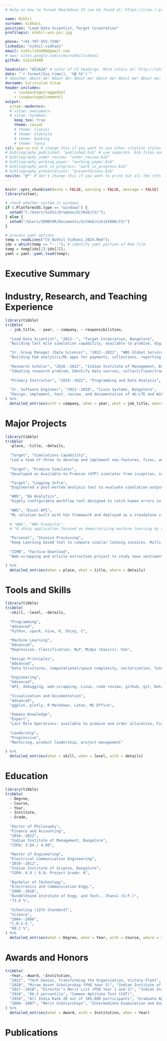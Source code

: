 ```yaml
---
# Help on how to format Rmarkdown CV can be found at: https://cran.r-project.org/web/packages/vitae/vignettes/vitae.html

name: Nikhil
surname: Vidhani
position: "Lead Data Scientist, Target Corporation"
profilepic: nikhil-wns-pic.jpg

phone: "+91-797-555-7296"
linkedin: "nikhil-vidhani"
email: nikhil141088@gmail.com
# www: sites.google.com/view/nikhilvidhani
github: nik141088

headcolor: "A52A2A" # color of CV headings. More colors at: http://latexcolor.com/
date: "`r format(Sys.time(), '%B %Y')`"
# aboutme: About me! About me! About me! About me! About me! About me! About me! About me! About me! About me! About me! About me!
docname: Curriculum Vitae
header-includes:
    - \usepackage{ragged2e}
    - \usepackage{comment}
output:
  vitae::moderncv:
  # vitae::awesomecv:
  # vitae::hyndman:
    keep_tex: true
    theme: casual
    # theme: classic
    # theme: oldstyle
    # theme: banking
    # theme: fancy
csl: apa-cv.csl # change this if you want to use other citation styles
# bibliography_published: "published.bib" # use separate .bib files and assign each of them a unique key: bibliography_*
# bibliography_under_review: "under_review.bib"
# bibliography_working_paper: "working_paper.bib"
# bibliography_work_in_progress: "work_in_progress.bib"
# bibliography_presentations: "presentations.bib"
nocite: '@*' # don't change this if you want to print out all the refs
---
```


```r
knitr::opts_chunk$set(echo = FALSE, warning = FALSE, message = FALSE)
library(vitae);

# check whether system is windows
if (.Platform$OS.type == "windows") {
  setwd("C:/Users/nikhi/Dropbox/GitHub/CV/");
} else {
  setwd("/Users/Z00BV4R/Documents/GitHub/nik141088/CV/")
}

# process yaml options
temp = readLines("CV_Nikhil_Vidhani_2024.Rmd");
idx = which(temp == "---"); # identify yaml portion of Rmd file
temp = temp[idx[1]:idx[2]];
yaml = yaml::yaml.load(temp);
```


\newenvironment{smallblockquote}{%
  \par%
  \medskip
  \leftskip=2em\rightskip=0em%
  \noindent\ignorespaces}{%
  \par\medskip}


\newenvironment{blockquote}{%
  \par%
  \medskip
  \leftskip=4em\rightskip=0em%
  \noindent\ignorespaces}{%
  \par\medskip}








# Executive Summary

\begingroup
\begin{blockquote}

I work as a Lead Data Scientist in the Digital Fulfillment team at Target Corporation. Our team builds digital supply chain simulation capability, which enables business teams to run what-if scenarios. I earlier worked with WNS Global Services, where I guided a team of data scientists in building data analytics apps in F\&A domain. I hold a Ph.D. in Finance and Accounting from IIM Bangalore and a masters from IISc Bangalore. I have presented my research at several international conferences. Besides, I have also trained hundreds of students and practitioners in programming and data analysis.

\end{blockquote}
\endgroup









<!-- \newpage -->









# Industry, Research, and Teaching Experience

<!-- \nopagebreak -->
<!--     \cventry{2022--}{Lead Data Scientist}{Target Corporation, Bangalore}{ -->
<!--     Building supply chain simulation, available to promise, order allocation, big-data pipelines; -->
<!--     Leading product fixes, features, release, and code-review; -->
<!--     Demo/present our capability and resolve user queries}{}{\empty} -->
<!--     \cventry{2022--2022}{Sr. Group Manager (Data Science)}{WNS Global Services, Bangalore}{ -->
<!--     Building F\&A apps in payments, collections, reporting, prediction, and auditing; -->
<!--     Maintain codebase (github), APIs, deployment automation; -->
<!--     Conduct Knowledge-sharing Sessions}{}{\empty} -->
<!--     \cventry{2016--2022}{Research Scholar}{Indian Institute of Management, Bangalore}{ -->
<!--     Ideating research problem; -->
<!--     Identify data sources, collect/clean/transform data, model building (regression/ML/NLP); -->
<!--     Drafting research papers and presenting in conferences}{}{\href{https://github.com/nik141088/phd-thesis-rmarkdown}{click}} -->
<!--     \cventry{2018--2022}{Primary Instructor}{Programming and Data Analysis}{ -->
<!--     Took multiple short/long courses on R programming, data analysis, and LaTeX; -->
<!--     Instructor Rating: 4.7/5}{}{\href{https://github.com/nik141088/applied-R}{click}} -->
<!--     \cventry{2012--2016}{Sr. Software Engineer}{Cisco Systems, Bangalore}{ -->
<!--     Design, implement, test, review, and documentation of 4G-LTE and WiFi systems; -->
<!--     High Availability/Redundancy architecture; -->
<!--     Network security}{}{\empty} -->


```r
library(tibble)
tribble(
  ~ job_title, ~ year, ~ company, ~ responsibilities,
  
  "Lead Data Scientist", "2022--", "Target Corporation, Bangalore",
  "Building last mile simulation capability, available to promise, digital order allocation, big-data pipelines; Leading product fixes, features, release, and code-review; Demo/present our tool in deepdives and floorwalks; Managing user queries and feedback",

  "Sr. Group Manager (Data Science)", "2022--2022", "WNS Global Services, Bangalore",
  "Building F&A analytics/ML apps for payments, collections, reporting, prediction, and auditing functions; Maintaining codebase (github), APIs, deloyment, automation; Conduct knowledge-sharing sessions",
  
  "Research Scholar", "2016--2022", "Indian Institute of Management, Bangalore",
  "Ideating research problem; Identify data sources, collect/clean/transform data, model building (regression design); Drafting research papers and presenting in conferences. https://github.com/nik141088/phd-thesis-rmarkdown",
  
  "Primary Instructor", "2018--2022", "Programming and Data Analysis", "Took multiple short/long courses on R programming, data analysis, and LaTeX; Instructor Rating: 4.7/5. https://github.com/nik141088/applied-R",
  
  "Sr. Software Engineer", "2012--2016", "Cisco Systems, Bangalore",
  "Design, implement, test, review, and documentation of 4G-LTE and WiFi systems; High Availability/Redundancy architecture; Network security"
) %>% 
  detailed_entries(with = company, when = year, what = job_title, where = responsibilities)
```









<!-- \newpage -->









# Major Projects

```r
library(tibble)
tribble(
  ~place, ~title, ~details,
  
  "Target", "Simulations Capability",
  "Led a team of three to develop and implement new features, fixes, and releases for a simulation tool utilized by 40+ users across network planning, store operations, and demand forecasting teams. Facilitated user interactions for custom inputs and configurations to analyze various supply chain scenarios and their impacts",
  
  "Target", "Promise Simulator",
  "Developed an Available-to-Promise (ATP) simulator from inception, involving deep product analysis, algorithm design, and data pipeline construction. Conducted thorough testing and validation against actuals, integrated with existing systems, and managed deployment to production",

  "Target", "Logging Infra",
  "Engineered a post-mortem analysis tool to evaluate simulation outputs, transforming sequential tasks into parallel processes to expedite log generation. Implemented detailed logging for granular scrutiny of allocation decisions. Used for multiple RCAs within team",

  "WNS", "QA Analytics",
  "Highly configurable workflow tool designed to catch human errors in invoice indexing. Also provides a one-stop solution for outlier and anomalous transaction detection. Single tool deployed for five different audit teams within WNS",
  
  "WNS", "Excel-API",
  "ML solution built with h2o framework and deployed as a standalone zip through portable-R and plumber API. Helps controllers predict errors right from the comfort of excel. Increased audit error incidence by 20x",
  
  # "WNS", "WNS Predictor",
  # "A shiny application focused on democratizing machine learning by automating modeling and prediction for non data-scientists",

  "Personal", "Invoice Processing",
  "Deep Learning based tool to compare similar looking invoices. Multi-layer comparison based on image embeddings and OCR text. Can be used to boost data processor's efficiency and productivity. https://github.com/nik141088/invoice-processing",
  
  "IIMB", "Factiva Download",
  "Web-scrapping and article extraction project to study news sentiment and accounting behavior. Multi-month effort to download, process and quantify 25+ Mn articles. https://github.com/nik141088/factiva-download",

) %>% 
  detailed_entries(when = place, what = title, where = details)
```









\newpage









# Tools and Skills

```r
library(tibble)
tribble(
  ~skill, ~level, ~details,
  
  "Programming",
  "Advanced", 
  "Python, spark, hive, R, Shiny, C",
  
  "Machine Learning",
  "Advanced", 
  "Regression, Classification, NLP, MLOps (basics), h2o",
  
  "Design Principles",
  "Advanced", 
  "Data Structures, computational/space complexity, vectorization, functional programming, test-driven development, modular development, security",
  
  "Engineering",
  "Advanced", 
  "API, debugging, web-scrapping, Linux, code review, github, git, Databases, AWS, CI/CD",
  
  "Visualization and Documentation",
  "Advanced", 
  "ggplot, plotly, R Markdown, Latex, MS Office",
  
  "Domain Knowledge",
  "Expert", 
  "Last Mile Operations: available to promise and order allocation, Finance, Accounting, Statistics, Regression Analysis",
  
  "Leadership",
  "Progressive", 
  "Mentoring, product leadership, project management"
  
) %>% 
  detailed_entries(what = skill, when = level, with = details)
```









<!-- \newpage -->









# Education

```r
library(tibble)
tribble(
  ~ Degree,
  ~ Course,
  ~ Year,
  ~ Institute,
  ~ Grade,
  
  "Doctor of Philosophy",
  "Finance and Accounting",
  "2016--2022",
  "Indian Institute of Management, Bangalore",
  "CGPA: 3.64 / 4.00",
  
  "Master of Engineering",
  "Electrical Communication Engineering",
  "2010--2012",
  "Indian Institute of Science, Bangalore",
  "CGPA: 6.4 / 8.0; Project Grade: A",
  
  "Bachelor of Technology",
  "Electronics and Communication Engg.",
  "2006--2010",
  "Bundelkhand Institute of Engg. and Tech., Jhansi (U.P.)",
  "73.6 %",
  
  "Schooling (12th Standard)",
  "Science",
  "2004--2006",
  "C.B.S.E.",
  "88.2 %",
) %>% 
  detailed_entries(what = Degree, when = Year, with = Course, where = Institute, why = Grade)
```









<!-- \newpage -->









# Awards and Honors


```r
tribble(
  ~Year, ~Award, ~Institution,
  "2022", "Tech Genius, Transforming the Organization, Victory Fleet", "WNS Global Services",
  "2020", "Mirae Asset Scholarship (PhD Year 5)", "Indian Institute of Management",
  "2017--2018", "Director's Merit List (PhD Year 1 and 2)", "Indian Institute of Management",
  "2016", "96.5 percentile", "Common Aptitute Test (CAT)",
  "2010", "All India Rank 20 out of 105,000 participants", "Graduate Aptitude Test in Engineering (GATE)",
  "2006--2007", "Merit Scholarships", "Intermediate Examination and Engineering",
) %>% 
  detailed_entries(what = Award, with = Institution, when = Year)
```









<!-- \newpage -->









# Publications 

\begingroup
\setlength{\parindent}{-0.5in}
\setlength{\leftskip}{0.5in}

\begin{smallblockquote}
Sunny, A., Panchal, S., \textbf{Vidhani, N.}, Krishnasamy, S., Anand, S., Hegde, M., Kuri, J., \& Kumar, A. (2017).
\textbf{\textit{A generic controller for managing TCP transfers in IEEE 802.11 infrastructure WLANs}}. Journal of Network and Computer Applications, Vol 93, pp 13--26. \underline{DOI:} \url{https://doi.org/10.1016/j.jnca.2017.05.006}.\\
\end{smallblockquote}


\begin{smallblockquote}
\textbf{Vidhani, N.}, (2022). \textbf{\textit{Trading Volume and Dispersion of Signals}}. \underline{SSRN:} \url{https://papers.ssrn.com/sol3/papers.cfm?abstract_id=3682088}.\\
\textbf{Conferences:} \textit{International Conference on Derivatives and Capital Markets (ICDCM-2020), International Risk Management Conference (IRMC-2020), Southern Finance Association (SFA-2020), Conference on Asia-Pacific Financial Markets (CAFM-2020) Doctoral Consortium, World Finance and Banking Symposium (WFBS-2020), Theories and Practices of Securities and Financial Markets (SFM-2020), 12th Emerging Market Finance Conference (2020), Southwestern Finance Association (SWFA-2021), International Conference of the French Finance Association (AFFI-2021), IIM Bangalore}\\
\end{smallblockquote}


\begin{smallblockquote}
Krishnan, M., Rangan, S., \& \textbf{Vidhani, N.}, (2021). \textbf{\textit{Pricing of Earnings in the Presence of Informed Trades: A Simple GMM Approach}}. \underline{SSRN:} \url{https://papers.ssrn.com/sol3/papers.cfm?abstract_id=3560147}.\\
\textbf{Conferences:} \textit{2015 NSE-NYU Conference\textsuperscript{\#}, CAFRAL at RBI\textsuperscript{\#}, IIM-Calcutta Finance Research Workshop\textsuperscript{\#}, 3rd JAAF-India Conference\textsuperscript{\#}, IIM Bangalore\textsuperscript{\#}, IIT-Madras\textsuperscript{\#}, IIT-Kharagpur\textsuperscript{\#}, University of Washington\textsuperscript{\#}}\\
\textit{\textsuperscript{\#} presented by co-authors}\\
\end{smallblockquote}

\begin{smallblockquote}
\textbf{Vidhani, N.}, (2022). \textbf{\textit{Return Predictability using
Price-to-Earnings Ratio}}. \underline{SSRN:} \url{https://papers.ssrn.com/sol3/papers.cfm?abstract_id=3910641}.\\
\textbf{Conferences:} \textit{International Conference on Derivatives and Capital Markets (ICDCM-2021)\textsuperscript{\#}, World Finance and Banking Symposium (WFBS-2021)\textsuperscript{\#}, India Finance Conference (IFC-2021)\textsuperscript{\#}, 15th NYCU International Finance Conference (2021)\textsuperscript{\#}, Asian Management Research and Case Conference (2022)\textsuperscript{\#}}\\
\textit{\textsuperscript{\#} selected but not presented}\\
\end{smallblockquote}


\endgroup












